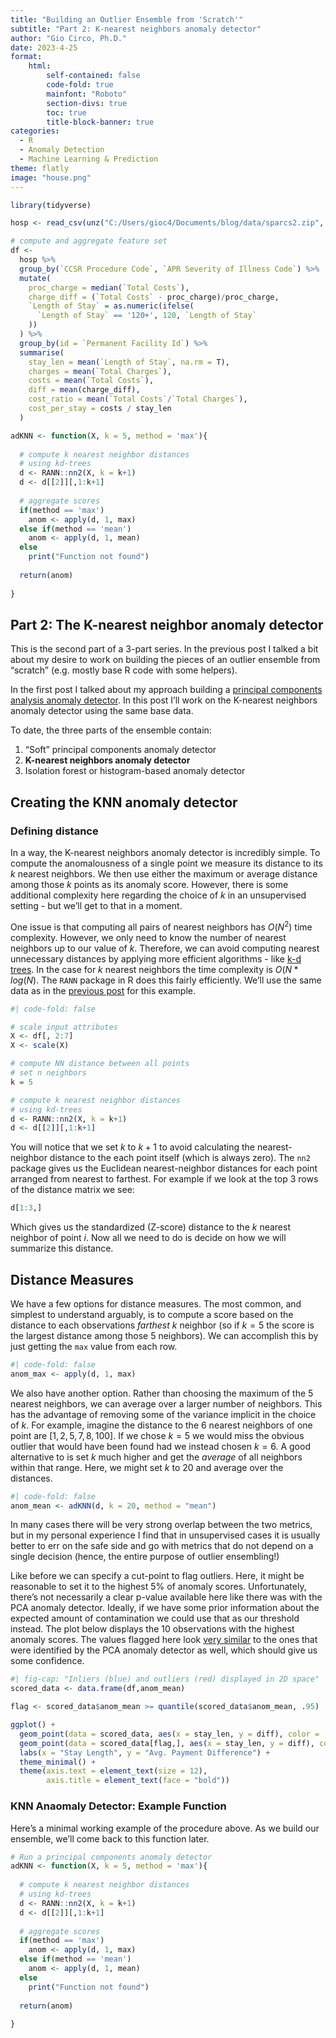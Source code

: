 ```yaml
---
title: "Building an Outlier Ensemble from 'Scratch'"
subtitle: "Part 2: K-nearest neighbors anomaly detector"
author: "Gio Circo, Ph.D."
date: 2023-4-25
format: 
    html:
        self-contained: false
        code-fold: true
        mainfont: "Roboto"
        section-divs: true
        toc: true
        title-block-banner: true
categories:
  - R
  - Anomaly Detection
  - Machine Learning & Prediction
theme: flatly
image: "house.png"
---
```


```r
library(tidyverse)

hosp <- read_csv(unz("C:/Users/gioc4/Documents/blog/data/sparcs2.zip", "Hospital_Inpatient_Discharges__SPARCS_De-Identified___2021.csv"))

# compute and aggregate feature set
df <-
  hosp %>%
  group_by(`CCSR Procedure Code`, `APR Severity of Illness Code`) %>%
  mutate(
    proc_charge = median(`Total Costs`),
    charge_diff = (`Total Costs` - proc_charge)/proc_charge,
    `Length of Stay` = as.numeric(ifelse(
      `Length of Stay` == '120+', 120, `Length of Stay`
    ))
  ) %>%
  group_by(id = `Permanent Facility Id`) %>%
  summarise(
    stay_len = mean(`Length of Stay`, na.rm = T),
    charges = mean(`Total Charges`),
    costs = mean(`Total Costs`),
    diff = mean(charge_diff),
    cost_ratio = mean(`Total Costs`/`Total Charges`),
    cost_per_stay = costs / stay_len
  )

adKNN <- function(X, k = 5, method = 'max'){
  
  # compute k nearest neighbor distances
  # using kd-trees
  d <- RANN::nn2(X, k = k+1)
  d <- d[[2]][,1:k+1]
  
  # aggregate scores
  if(method == 'max')
    anom <- apply(d, 1, max)
  else if(method == 'mean')
    anom <- apply(d, 1, mean)
  else
    print("Function not found")
  
  return(anom)
  
}
```

## Part 2: The K-nearest neighbor anomaly detector

This is the second part of a 3-part series. In the previous post I talked a bit about my desire to work on building the pieces of an outlier ensemble from "scratch" (e.g. mostly base R code with some helpers).

In the first post I talked about my approach building a [principal components analysis anomaly detector](https://gmcirco.github.io/blog/posts/pca-anomaly/pca_anomaly.html). In this post I'll work on the K-nearest neighbors anomaly detector using the same base data.

To date, the three parts of the ensemble contain:

1.  "Soft" principal components anomaly detector
2.  **K-nearest neighbors anomaly detector**
3.  Isolation forest or histogram-based anomaly detector

## Creating the KNN anomaly detector

### Defining distance

In a way, the K-nearest neighbors anomaly detector is incredibly simple. To compute the anomalousness of a single point we measure its distance to its $k$ nearest neighbors. We then use either the maximum or average distance among those $k$ points as its anomaly score. However, there is some additional complexity here regarding the choice of $k$ in an unsupervised setting - but we'll get to that in a moment.

One issue is that computing all pairs of nearest neighbors has $O(N^2)$ time complexity. However, we only need to know the number of nearest neighbors up to our value of $k$. Therefore, we can avoid computing nearest unnecessary distances by applying more efficient algorithms - like [k-d trees](https://en.wikipedia.org/wiki/K-d_tree). In the case for $k$ nearest neighbors the time complexity is $O(N * log(N)$. The `RANN` package in R does this fairly efficiently. We'll use the same data as in the [previous post](https://gmcirco.github.io/blog/posts/pca-anomaly/pca_anomaly.html) for this example.

```r
#| code-fold: false

# scale input attributes
X <- df[, 2:7]
X <- scale(X)

# compute NN distance between all points
# set n neighbors
k = 5

# compute k nearest neighbor distances
# using kd-trees
d <- RANN::nn2(X, k = k+1)
d <- d[[2]][,1:k+1]
```

You will notice that we set $k$ to $k+1$ to avoid calculating the nearest-neighbor distance to the each point itself (which is always zero). The `nn2` package gives us the Euclidean nearest-neighbor distances for each point arranged from nearest to farthest. For example if we look at the top 3 rows of the distance matrix we see:

```r
d[1:3,]
```

Which gives us the standardized (Z-score) distance to the $k$ nearest neighbor of point $i$. Now all we need to do is decide on how we will summarize this distance.

## Distance Measures

We have a few options for distance measures. The most common, and simplest to understand arguably, is to compute a score based on the distance to each observations *farthest* $k$ neighbor (so if $k=5$ the score is the largest distance among those 5 neighbors). We can accomplish this by just getting the `max` value from each row.

```r
#| code-fold: false
anom_max <- apply(d, 1, max)
```

We also have another option. Rather than choosing the maximum of the 5 nearest neighbors, we can average over a larger number of neighbors. This has the advantage of removing some of the variance implicit in the choice of $k$. For example, imagine the distance to the 6 nearest neighbors of one point are $[1, 2, 5, 7, 8, 100]$. If we chose $k=5$ we would miss the obvious outlier that would have been found had we instead chosen $k=6$. A good alternative to is set $k$ much higher and get the *average* of all neighbors within that range. Here, we might set $k$ to 20 and average over the distances.

```r
#| code-fold: false
anom_mean <- adKNN(d, k = 20, method = "mean")
```

In many cases there will be very strong overlap between the two metrics, but in my personal experience I find that in unsupervised cases it is usually better to err on the safe side and go with metrics that do not depend on a single decision (hence, the entire purpose of outlier ensembling!)

Like before we can specify a cut-point to flag outliers. Here, it might be reasonable to set it to the highest 5% of anomaly scores. Unfortunately, there's not necessarily a clear p-value available here like there was with the PCA anomaly detector. Ideally, if we have some prior information about the expected amount of contamination we could use that as our threshold instead. The plot below displays the 10 observations with the highest anomaly scores. The values flagged here look [very similar](https://gmcirco.github.io/blog/posts/pca-anomaly/pca_anomaly.html#flagging-outliers) to the ones that were identified by the PCA anomaly detector as well, which should give us some confidence.

```r
#| fig-cap: "Inliers (blue) and outliers (red) displayed in 2D space"
scored_data <- data.frame(df,anom_mean)

flag <- scored_data$anom_mean >= quantile(scored_data$anom_mean, .95)

ggplot() +
  geom_point(data = scored_data, aes(x = stay_len, y = diff), color = '#004488', size = 2, alpha = .25) +
  geom_point(data = scored_data[flag,], aes(x = stay_len, y = diff), color = '#BB5566', size = 2.5) +
  labs(x = "Stay Length", y = "Avg. Payment Difference") +
  theme_minimal() +
  theme(axis.text = element_text(size = 12),
        axis.title = element_text(face = "bold"))
```

### KNN Anaomaly Detector: Example Function

Here's a minimal working example of the procedure above. As we build our ensemble, we'll come back to this function later.

```r
# Run a principal components anomaly detector
adKNN <- function(X, k = 5, method = 'max'){
  
  # compute k nearest neighbor distances
  # using kd-trees
  d <- RANN::nn2(X, k = k+1)
  d <- d[[2]][,1:k+1]
  
  # aggregate scores
  if(method == 'max')
    anom <- apply(d, 1, max)
  else if(method == 'mean')
    anom <- apply(d, 1, mean)
  else
    print("Function not found")
  
  return(anom)
  
}
```
